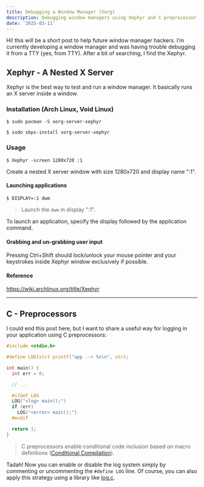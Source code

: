 ```yaml
---
title: Debugging a Window Manager (Xorg)
description: Debugging window managers using Xephyr and C preprocessor logging. Tips for WM developers and hackers.
date: '2025-03-11'
---
```


Hi! this will be a short post to help future window manager hackers. I’m currently developing a window manager and was having trouble debugging it from a TTY (yes, from TTY). After a bit of searching, I find the Xephyr.

## Xephyr - A Nested X Server

Xephyr is the best way to test and run a window manager. It basically runs an X server inside a window.

### Installation (Arch Linux, Void Linux)

```shell
$ sudo pacman -S xorg-server-xephyr
```

```shell
$ sudo xbps-install xorg-server-xephyr
```

### Usage

```shell
$ Xephyr -screen 1280x720 :1
```

Create a nested X server window with size 1280x720 and display name ":1".

#### Launching applications

```shell
$ DISPLAY=:1 dwm
```

> Launch the `dwm` in display ":1".

To launch an application, specify the display followed by the application command.

#### Grabbing and un-grabbing user input

Pressing Ctrl+Shift should lock/unlock your mouse pointer and your keystrokes inside Xephyr window exclusively if possible.

#### Reference

https://wiki.archlinux.org/title/Xephyr

---

## C - Preprocessors

I could end this post here, but I want to share a useful way for logging in your application using C preprocessors:

```c
#include <stdio.h>

#define LOG(str) printf("app --> %s\n", str);

int main() {
  int err = 0;

  // ...

  #ifdef LOG
  LOG("<log> main();")
  if (err)
    LOG("<error> main();")
  #endif

  return 1;
}
```

> C preprocessors enable conditional code inclusion based on macro definitions ([Conditional Compilation](https://en.wikipedia.org/wiki/C_preprocessor#Conditional_compilation)).

Tadah! Now you can enable or disable the log system simply by commenting or uncommenting the `#define LOG` line. Of course, you can also apply this strategy using a library like [log.c](https://github.com/rxi/log.c).
